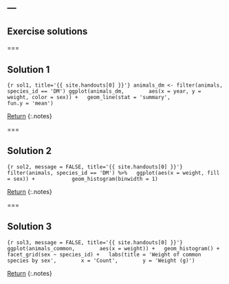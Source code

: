 ---
---

## Exercise solutions

===

## Solution 1

```{r sol1, title='{{ site.handouts[0] }}'}
animals_dm <- filter(animals, species_id == 'DM')
ggplot(animals_dm,
       aes(x = year, y = weight, color = sex)) +
  geom_line(stat = 'summary',
            fun.y = 'mean')
```

[Return](#exercise-1)
{:.notes}

===

## Solution 2

```{r sol2, message = FALSE, title='{{ site.handouts[0] }}'}
filter(animals, species_id == 'DM') %>%
  ggplot(aes(x = weight, fill = sex)) +         
  geom_histogram(binwidth = 1)
```

[Return](#exercise-2)
{:.notes}

===

## Solution 3

```{r sol3, message = FALSE, title='{{ site.handouts[0] }}'}
ggplot(animals_common,
       aes(x = weight)) +
  geom_histogram() +
  facet_grid(sex ~ species_id) +
  labs(title = 'Weight of common species by sex',
       x = 'Count',
       y = 'Weight (g)')
```

[Return](#exercise-3)
{:.notes}
